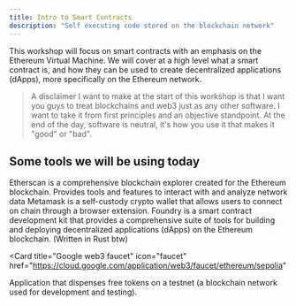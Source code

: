 ```yaml
---
title: Intro to Smart Contracts
description: "Self executing code stored on the blockchain network"
---
```


This workshop will focus on smart contracts with an emphasis on the Ethereum Virtual Machine. We will cover at a high level what a smart contract is,
and how they can be used to create decentralized applications (dApps), more specifically on the Ethereum network.

> A disclaimer I want to make at the start of this workshop is that I want you guys to treat blockchains and web3
> just as any other software. I want to take it from first principles and an objective standpoint. At the end of the day,
> software is neutral, it's how you use it that makes it "good" or "bad".

## Some tools we will be using today

<CardGroup cols={2}>
  <Card title="Etherscan (Testnet)" icon="Ethereum" href="https://sepolia.etherscan.io/">
    Etherscan is a comprehensive blockchain explorer created for the Ethereum
    blockchain. Provides tools and features to interact with and analyze network
    data
  </Card>

<Card title="Metamask" icon="paw" href="https://metamask.io/">
  Metamask is a self-custody crypto wallet that allows users to connect on chain
  through a browser extension.
</Card>

<Card title="Foundry" icon="weight-hanging" href="https://book.getfoundry.sh/">
  Foundry is a smart contract development kit that provides a comprehensive
  suite of tools for building and deploying decentralized applications (dApps)
  on the Ethereum blockchain. (Written in Rust btw)
</Card>

<Card
  title="Google web3 faucet"
  icon="faucet"
  href="https://cloud.google.com/application/web3/faucet/ethereum/sepolia"
>
  Application that dispenses free tokens on a testnet (a blockchain network used
  for development and testing).
</Card>

</CardGroup>

